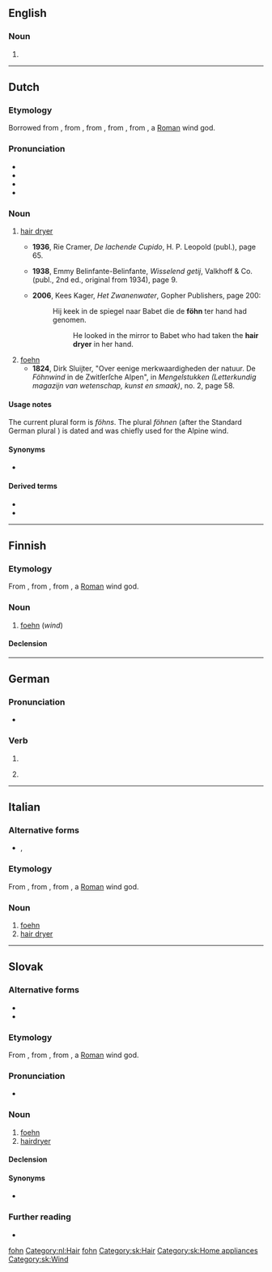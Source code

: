 {{also|fohn|foehn|Föhn|fœhn}}
==English==

===Noun===
{{en-noun}}

# {{alternative spelling of|en|foehn}}

[[Category:English terms spelled with Ö|fohn]]

----

==Dutch==
{{was fwotd|nl|2013|January|15}}

===Etymology===
Borrowed from {{bor|nl|de|Föhn}}, from {{der|nl|gmh}}, from {{der|nl|goh|phonno}}, from {{der|nl|VL.|*faōnius}}, from {{der|nl|la|Favōnius||[[w:Favonius|Favonius]]}}, a [[Roman]] wind god.

===Pronunciation===
* {{IPA|nl|/føːn/}}
* {{audio|nl|Nl-föhn.ogg|Audio}}
* {{hyphenation|nl|föhn}}
* {{rhymes|nl|øːn}}

===Noun===
{{nl-noun|m|-s|pl2=-en|föhntje}}

# {{lb|nl|chiefly|Netherlands}} [[hair dryer]] {{defdate|from 1930s}}
#* '''1936''', Rie Cramer, ''De lachende Cupido'', H. P. Leopold (publ.), page 65.
#*: {{quote|nl|Het korte zwarte haar woei in haar vaart of de '''föhn''' er in blies en haar magere armen bewogen als vleugels de slippen van de sluirende voile.}}
#* '''1938''', Emmy Belinfante-Belinfante, ''Wisselend getij'', Valkhoff & Co. (publ., 2nd ed., original from 1934), page 9.
#*:{{quote|nl|Pim zag haar lippen bewegen, maar door het gegier van de '''föhn''' verstond ze haar niet.|Pim saw her lips move, but she couldn't understand her because of the roaring of the '''hair dryer'''.}} 
#* '''2006''', Kees Kager, ''Het Zwanenwater'', Gopher Publishers, page 200:
#*: Hij keek in de spiegel naar Babet die de '''föhn''' ter hand had genomen.
#*:: He looked in the mirror to Babet who had taken the '''hair dryer''' in her hand.
# [[foehn]] {{defdate|from early 19th c.}}
#* '''1824''', Dirk Sluijter, "Over eenige merkwaardigheden der natuur. De ''Föhnwind'' in de Zwitſerſche Alpen", in ''Mengelstukken (Letterkundig magazijn van wetenschap, kunst en smaak)'', no. 2, page 58.
#*: {{quote|nl|De rook der ſchoorſteenen wil, bij ſchijnbare windſtilte, niet in de hoogte ſtijgen; er ontſtaan grootere en kleinere nevels, die nu eens verdwijnen, dan weder zich vormen, tot de '''''Föhn'''',{{sic}} met volle kracht begint.}}

====Usage notes====
The current plural form is ''föhns''. The plural ''föhnen'' (after the Standard German plural {{m|de|Föhne}}) is dated and was chiefly used for the Alpine wind.

====Synonyms====
* {{sense|hair dryer}} {{l|nl|haardroger}}

====Derived terms====
* {{l|nl|föhnen}}
* {{l|nl|föhnwind}}

[[Category:nl:Hair]]

----

==Finnish==

===Etymology===
From {{bor|fi|de|Föhn}}, from {{der|fi|VL.|*faōnius}}, from {{der|fi|la|Favōnius||[[w:Favonius|Favonius]]}}, a [[Roman]] wind god.

===Noun===
{{fi-noun}}

# [[foehn]] (''wind'')

====Declension====
{{fi-decl-risti|föhn|||ä|i=0}}

----

==German==

===Pronunciation===
* {{IPA|de|/føːn/}}

===Verb===
{{head|de|verb form}}

# {{verb form of|de|föhnen||s|imp}}
# {{lb|de|informal}} {{verb form of|de|föhnen||1|s|pres}}

----

==Italian==

===Alternative forms===
* {{l|it|fohn}}, {{l|it|foehn}}

===Etymology===
From {{bor|it|de|Föhn}}, from {{der|it|VL.|*faōnius}}, from {{der|it|la|Favōnius||[[w:Favonius|Favonius]]}}, a [[Roman]] wind god.

===Noun===
{{it-noun|m|-}}

# [[foehn]]
# [[hair dryer]]

[[Category:Italian terms spelled with Ö|fohn]]

----

==Slovak==

===Alternative forms===
* {{l|sk|fén}}
* {{l|sk|fön}}

===Etymology===
From {{der|sk|de|Föhn}}, from {{der|sk|VL.|*faōnius}}, from {{der|sk|la|Favōnius||[[w:Favonius|Favonius]]}}, a [[Roman]] wind god.

===Pronunciation===
* {{IPA|sk|/føn/}}

===Noun===
{{sk-noun|g=m|gen=föhnu|pl=föhny|genpl=föhnov|decl=dub}}

# [[foehn]]
# [[hairdryer]]

====Declension====
{{sk-decl-noun|föhn|föhnu|föhnu|föhn|föhne|föhnom|föhny|föhnov|föhnom|föhny|föhnoch|föhnmi}}

====Synonyms====
* {{sense|hair dryer}} {{l|sk|sušič}}

===Further reading===
* {{R:SDK}}

[[Category:sk:Hair]]
[[Category:sk:Home appliances]]
[[Category:sk:Wind]]